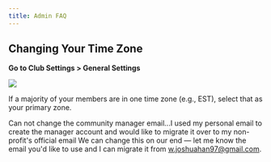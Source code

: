 ```yaml
---
title: Admin FAQ
---
```


## Changing Your Time Zone

**Go to Club Settings > General Settings**

![](/images/admin-faq-1-optim-corners.jpg)

<Tip>
If a majority of your members are in one time zone (e.g., EST), select that as your primary zone.
</Tip>

Can not change the community manager email...I used my personal email to create the manager account and would like to migrate it over to my non-profit's official email
We can change this on our end — let me know the email you'd like to use and I can migrate it from w.joshuahan97@gmail.com.

